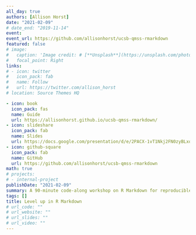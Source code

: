 ```yaml
---
all_day: true
authors: [Allison Horst]
date: "2021-02-09"
# date_end: "2019-11-14"
event: 
event_url: https://github.com/allisonhorst/ucsb-qmss-rmarkdown
featured: false
# image: 
#   caption: 'Image credit: # [**Unsplash**](https://unsplash.com/photos/bzdhc5b3Bxs)'
#   focal_point: Right
links:
# - icon: twitter
#   icon_pack: fab
#   name: Follow
#   url: https://twitter.com/allison_horst
# location: Source Themes HQ

- icon: book
  icon_pack: fas
  name: Guide
  url: https://allisonhorst.github.io/ucsb-qmss-rmarkdown/
- icon: slideshare
  icon_pack: fab
  name: Slides
  url: https://docs.google.com/presentation/d/e/2PACX-1vT1Nkj2FN0zyBLxqYugZOICCOMb630VysmOBABGc0IOBs96jnim01RhDCeXXQpDROG6MfQAEVNl0tHt/pub?start=false&loop=false&delayms=3000
- icon: github-square
  icon_pack: fab
  name: GitHub
  url: https://github.com/allisonhorst/ucsb-qmss-rmarkdown
math: true
# projects:
# - internal-project
publishDate: "2021-02-09"
summary: A 90-minute code-along workshop on R Markdown for reproducible data science and reporting
tags: []
title: Level up in R Markdown
# url_code: ""
# url_website: ""
# url_slides: ""
# url_video: ""
---
```

